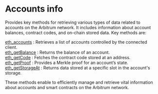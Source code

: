 # Accounts info

Provides key methods for retrieving various types of data related to accounts on the Arbitrum network. It includes information about account balances, contract codes, and on-chain stored data. Key methods are:

[eth_accounts](/arbitrum-api/accountinfo/eth_accounts) : Retrieves a list of accounts controlled by the connected client. \
[eth_getBalance](/arbitrum-api/accountinfo/eth_getBalance) : Returns the balance of an account. \
[eth_getCode](/arbitrum-api/accountinfo/eth_getCode) : Fetches the contract code stored at an address. \
[eth_getProof](/arbitrum-api/accountinfo/eth_getProof) : Provides a Merkle proof for an account’s state. \
[eth_getStorageAt](/arbitrum-api/accountinfo/eth_getStorageAt) : Returns data stored at a specific slot in the account's storage.

These methods enable to efficiently manage and retrieve vital information about accounts and smart contracts on the Arbitrum network.

